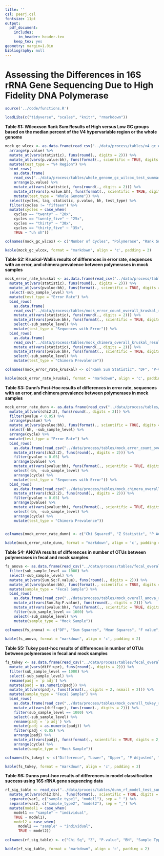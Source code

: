 ```yaml
---
title: ''
csl: peerj.csl
fontsize: 11pt
output:
  pdf_document:
    includes:
      in_header: header.tex
    keep_tex: yes
geometry: margin=1.0in
bibliography: null
---
```


# Assessing the Differences in 16S rRNA Gene Sequencing Due to High Fidelity DNA Polymerase

\vspace{10mm}

\begin{center}
Marc A Sze and Patrick D Schloss

\vspace{10mm}

Supplemental
\end{center}


\newpage

```r

source('../code/functions.R')

loadLibs(c("tidyverse", "scales", "knitr", "rmarkdown"))

```



**Table S1: Wilcoxson Rank Sum Results of High versus Low GC groups based on the median percent of the V4 hypervariable region or the whole genome**

```r

mock_gc_wlcox <- as.data.frame(read_csv("../data/process/tables/v4_gc_wilcox_test_summary.csv")) %>% 
  arrange(p.value) %>% 
  mutate_at(vars(statistic), funs(round(., digits = 2))) %>% 
  mutate_at(vars(p.value:bh), funs(format(., scientific = TRUE, digits = 2, nsmall = 2))) %>% 
  mutate(test_type = "V4 Region") %>% 
  bind_rows(
    as.data.frame(
    read_csv("../data/process/tables/whole_genome_gc_wilcox_test_summary.csv")) %>% 
    arrange(p.value) %>% 
    mutate_at(vars(statistic), funs(round(., digits = 2))) %>% 
    mutate_at(vars(p.value:bh), funs(format(., scientific = TRUE, digits = 2, nsmall = 2))) %>% 
    mutate(test_type = "Whole Genome")) %>% 
  select(cycles, taq, statistic, p.value, bh, test_type) %>% 
  filter(cycles != "fifteen") %>% 
  mutate(cycles = case_when(
    cycles == "twenty" ~ "20x", 
    cycles == "twenty_five" ~ "25x", 
    cycles == "thirty" ~ "30x", 
    cycles == "thirty_five" ~ "35x", 
    TRUE ~ "uh oh"))

colnames(mock_gc_wlcox) <- c("Number of Cycles", "Polymerase", "Rank Sum Statistic", "P-value", "BH", "Test Type")

kable(mock_gc_wlcox, format = "markdown", align = 'c', padding = 2)
```



\newpage

**Table S2: Kruskal-Wallis results of differences in error rate, sequences with an error, and chimera prevalence between polymerases in mock samples**

```r

mock_error_rate_kruskal <- as.data.frame(read_csv("../data/process/tables/mock_error_overall_kruskal_results.csv")) %>% 
  mutate_at(vars(statistic), funs(round(., digits = 2))) %>% 
  mutate_at(vars(pvalue:bh), funs(format(., scientific = TRUE, digits = 2, nsmall = 2))) %>% 
  select(-sub_sample_level) %>% 
  mutate(test_type = "Error Rate") %>% 
  bind_rows(
    as.data.frame(
    read_csv("../data/process/tables/mock_error_count_overall_kruskal_results.csv")) %>% 
    mutate_at(vars(statistic), funs(round(., digits = 2))) %>% 
    mutate_at(vars(pvalue:bh), funs(format(., scientific = TRUE, digits = 2, nsmall = 2))) %>% 
    select(-sub_sample_level) %>% 
    mutate(test_type = "Sequences with Error")) %>% 
  bind_rows(
    as.data.frame(
    read_csv("../data/process/tables/mock_chimera_overall_kruskal_results.csv")) %>% 
    mutate_at(vars(statistic), funs(round(., digits = 2))) %>% 
    mutate_at(vars(pvalue:bh), funs(format(., scientific = TRUE, digits = 2, nsmall = 2))) %>% 
    select(-sub_sample_level) %>% 
    mutate(test_type = "Chimera Prevalence"))

colnames(mock_error_rate_kruskal) <- c("Rank Sum Statistic", "DF", "P-value", "BH", "Cycle", "Test Type")

kable(mock_error_rate_kruskal, format = "markdown", align = 'c', padding = 2)
```



\newpage


**Table S3: Dunn's Post-Hoc results of differences in error rate, sequences with an error, and chimera prevalence between polymerases in mock samples**

```r

mock_error_rate_dunn <- as.data.frame(read_csv("../data/process/tables/mock_error_overall_dunn_results.csv")) %>% 
  mutate_at(vars(chi2:Z), funs(round(., digits = 2))) %>% 
  filter(pvalue < 0.05) %>% 
  arrange(pvalue) %>% 
  mutate_at(vars(pvalue:bh), funs(format(., scientific = TRUE, digits = 2, nsmall = 2))) %>% 
  select(-bh, -sub_sample_level) %>% 
  arrange(cycle) %>% 
  mutate(test_type = "Error Rate") %>% 
  bind_rows(
    as.data.frame(read_csv("../data/process/tables/mock_error_count_overall_dunn_results.csv")) %>% 
    mutate_at(vars(chi2:Z), funs(round(., digits = 2))) %>% 
    filter(pvalue < 0.05) %>% 
    arrange(pvalue) %>% 
    mutate_at(vars(pvalue:bh), funs(format(., scientific = TRUE, digits = 2, nsmall = 2))) %>% 
    select(-bh, -sub_sample_level) %>% 
    arrange(cycle) %>% 
    mutate(test_type = "Sequences with Error")) %>% 
  bind_rows(
    as.data.frame(read_csv("../data/process/tables/mock_chimera_overall_dunn_results.csv")) %>% 
    mutate_at(vars(chi2:Z), funs(round(., digits = 2))) %>% 
    filter(pvalue < 0.05) %>% 
    arrange(pvalue) %>% 
    mutate_at(vars(pvalue:bh), funs(format(., scientific = TRUE, digits = 2, nsmall = 2))) %>% 
    select(-bh, -sub_sample_level) %>% 
    arrange(cycle) %>% 
    mutate(test_type = "Chimera Prevalence"))
  

colnames(mock_error_rate_dunn) <- c("Chi Squared", "Z Statistic", "P Adjusted", "Comparison", "Cycle", "Test Type")

kable(mock_error_rate_dunn, format = "markdown", align = 'c', padding = 2)
```

\newpage


**Table S4: ANOVA results of differences in number of OTUs between polymerases in fecal and mock samples**

```r

fs_anova <- as.data.frame(read_csv("../data/process/tables/fecal_overall_anova_results.csv")) %>% 
  filter(sub_sample_level == 1000) %>% 
  select(-sub_sample_level) %>% 
  mutate_at(vars(Sum.Sq:F.value), funs(round(., digits = 2))) %>% 
  mutate_at(vars(pvalue:bh), funs(format(., scientific = TRUE, digits = 2, nsmall = 2))) %>% 
  mutate(sample_type = "Fecal Sample") %>% 
  bind_rows(
    as.data.frame(read_csv("../data/process/tables/mock_overall_anova_results.csv")) %>% 
    mutate_at(vars(Sum.Sq:F.value), funs(round(., digits = 2))) %>% 
    mutate_at(vars(pvalue:bh), funs(format(., scientific = TRUE, digits = 2, nsmall = 2))) %>% 
    filter(sub_sample_level == 1000) %>% 
    select(-sub_sample_level) %>% 
    mutate(sample_type = "Mock Sample"))
  
colnames(fs_anova) <- c("DF", "Sum Squares", "Mean Squares", "F value", "P-value", "BH", "Cycle", "Sample Type")

kable(fs_anova, format = "markdown", align = 'c', padding = 2)
```


\newpage


**Table S5: Tukey post-hoc results of differences in number of OTUs between polymerases in fecal and mock samples**

```r

fs_tukey <- as.data.frame(read_csv("../data/process/tables/fecal_overall_tukey_results.csv")) %>% 
  mutate_at(vars(diff:upr), funs(round(., digits = 2))) %>% 
  filter(sub_sample_level == 1000) %>% 
  select(-sub_sample_level) %>% 
  rename(padj = `p adj`) %>% 
  mutate(padj = as.numeric(padj)) %>% 
  mutate_at(vars(padj), funs(format(., digits = 2, nsmall = 2))) %>% 
  mutate(sample_type = "Fecal Sample") %>% 
  bind_rows(
    as.data.frame(read_csv("../data/process/tables/mock_overall_tukey_results.csv")) %>% 
    mutate_at(vars(diff:upr), funs(round(., digits = 2))) %>% 
    filter(sub_sample_level == 1000) %>% 
    select(-sub_sample_level) %>% 
    rename(padj = `p adj`) %>% 
    mutate(padj = as.numeric(padj)) %>% 
    filter(padj < 0.05) %>% 
    arrange(padj) %>% 
    mutate_at(vars(padj), funs(format(., scientific = TRUE, digits = 2, nsmall = 2))) %>% 
    arrange(cycle) %>% 
    mutate(sample_type = "Mock Sample"))

colnames(fs_tukey) <- c("Difference", "Lower", "Upper", "P Adjusted", "Comparison", "Cycle", "Sample Type")

kable(fs_tukey, format = "markdown", align = 'c', padding = 2)

```


\newpage

**Table S6: Dunns post-hoc results of differences in model classification success using 16S rRNA gene sequencing data**

```r

rf_sig_table <- read_csv("../data/process/tables/dunn_rf_model_test_summary.csv") %>% 
  mutate_at(vars(chi2:bh),  funs(format(., scientific = TRUE, digits = 2, nsmall = 2))) %>% 
  separate(var1, c("sample_type1", "model1"), sep = "_") %>% 
  separate(var2, c("sample_type2", "model2"), sep = "_") %>% 
  mutate(model1 = case_when(
    model1 == "sample" ~ "individual", 
    TRUE ~ model1), 
    model2 = case_when(
      model2 == "sample" ~ "individual", 
      TRUE ~ model2))
  
colnames(rf_sig_table) <- c("Chi Sq", "Z", "P-value", "BH", "Sample Type 1", "Model 1", "Sample Type 2", "Model 2")

kable(rf_sig_table, format = "markdown", align = 'c', padding = 2)

```


\newpage








